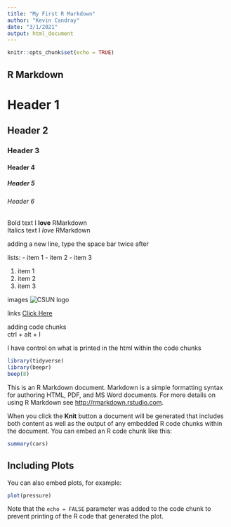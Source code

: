 ```yaml
---
title: "My First R Markdown"
author: "Kevin Candray"
date: "3/1/2021"
output: html_document
---
```


```r
knitr::opts_chunk$set(echo = TRUE)
```

## R Markdown
# Header 1  
## Header 2  
### Header 3  
#### Header 4  
##### Header 5  
###### Header 6  

Bold text  I **love** RMarkdown  
Italics text  I *love* RMarkdown  

adding a new line, type the space bar twice after  

lists:
- item 1
- item 2
- item 3

1. item 1
1. item 2
1. item 3  

images
![CSUN logo](https://www.google.com/url?sa=i&url=https%3A%2F%2Fwww.csun.edu%2Fidentity%2Flogo-marks&psig=AOvVaw3e8fxJMdy32FtaOQT50E0V&ust=1614706266988000&source=images&cd=vfe&ved=0CAIQjRxqFwoTCKCU2t3Pj-8CFQAAAAAdAAAAABAD)


links
[Click Here](google.com)  

adding code chunks  
ctrl + alt + I 

I have control on what is printed in the html within the code chunks 
```r
library(tidyverse)
library(beepr)
beep(8)
```

This is an R Markdown document. Markdown is a simple formatting syntax for authoring HTML, PDF, and MS Word documents. For more details on using R Markdown see <http://rmarkdown.rstudio.com>.

When you click the **Knit** button a document will be generated that includes both content as well as the output of any embedded R code chunks within the document. You can embed an R code chunk like this:

```r
summary(cars)
```

## Including Plots

You can also embed plots, for example:

```r
plot(pressure)
```

Note that the `echo = FALSE` parameter was added to the code chunk to prevent printing of the R code that generated the plot.
